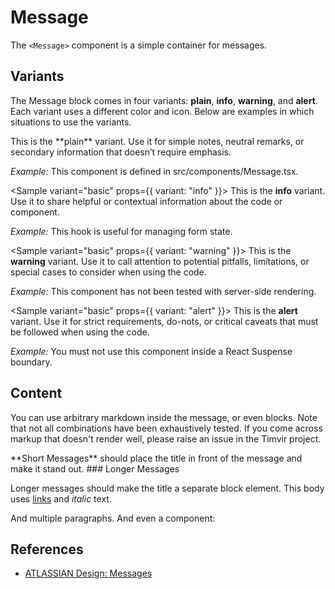 
# Message

The `<Message>` component is a simple container for messages.

<Sample variant="basic" />

## Variants

The Message block comes in four variants: **plain**, **info**, **warning**, and **alert**.
Each variant uses a different color and icon.
Below are examples in which situations to use the variants.

<Sample variant="basic">
This is the **plain** variant. Use it for simple notes, neutral remarks, or secondary information that doesn’t require emphasis.

_Example:_ This component is defined in src/components/Message.tsx.

</Sample>

<Sample variant="basic" props={{ variant: "info" }}>
This is the **info** variant. Use it to share helpful or contextual information about the code or component.

_Example:_ This hook is useful for managing form state.

</Sample>

<Sample variant="basic" props={{ variant: "warning" }}>
  This is the **warning** variant. Use it to call attention to potential pitfalls, limitations, or special cases to consider when using the code.

_Example:_ This component has not been tested with server-side rendering.

</Sample>

<Sample variant="basic" props={{ variant: "alert" }}>
This is the **alert** variant. Use it for strict requirements, do-nots, or critical caveats that must be followed when using the code.

_Example:_ You must not use this component inside a React Suspense boundary.

</Sample>

## Content

You can use arbitrary markdown inside the message, or even blocks.
Note that not all combinations have been exhaustively tested.
If you come across markup that doesn't render well, please raise an issue in the Timvir project.

<Sample variant="basic">
  **Short Messages** should place the title in front of the message and make it stand out.
</Sample>

<Sample variant="basic">
### Longer Messages

Longer messages should make the title a separate block element. This body uses [links](#) and _italic_ text.

And multiple paragraphs. And even a component:

<Swatch value="#FF00FF" />
</Sample>

## References

- [ATLASSIAN Design: Messages](https://www.atlassian.design/server/components/messages/)
